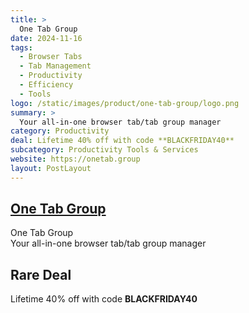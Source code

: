 ```yaml
---
title: >
  One Tab Group
date: 2024-11-16
tags:
  - Browser Tabs
  - Tab Management
  - Productivity
  - Efficiency
  - Tools
logo: /static/images/product/one-tab-group/logo.png
summary: >
  Your all-in-one browser tab/tab group manager
category: Productivity
deal: Lifetime 40% off with code **BLACKFRIDAY40**
subcategory: Productivity Tools & Services
website: https://onetab.group
layout: PostLayout
---
```


## [One Tab Group](https://onetab.group)

One Tab Group <br/>
Your all-in-one browser tab/tab group manager

## Rare Deal

Lifetime 40% off with code **BLACKFRIDAY40**
